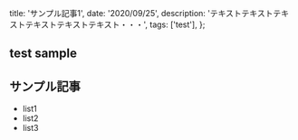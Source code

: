 
  title: 'サンプル記事1',
  date: '2020/09/25',
  description: 'テキストテキストテキストテキストテキストテキスト・・・',
  tags: ['test'],
};

## test sample

## サンプル記事

- list1
- list2
- list3

